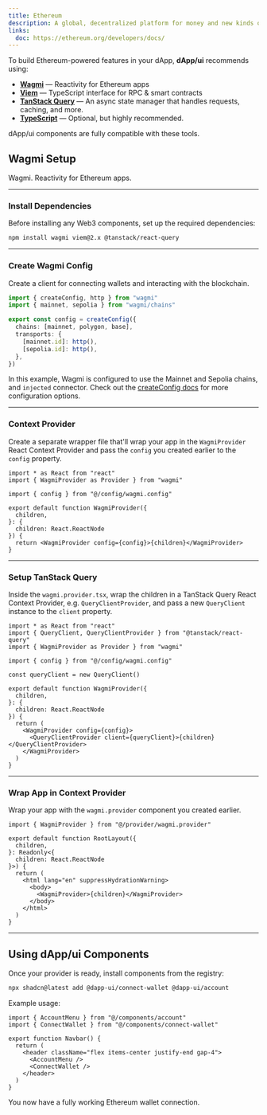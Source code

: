 ```yaml
---
title: Ethereum
description: A global, decentralized platform for money and new kinds of applications.
links:
  doc: https://ethereum.org/developers/docs/
---
```


To build Ethereum-powered features in your dApp, **dApp/ui** recommends using:

- [**Wagmi**](https://wagmi.sh/) — Reactivity for Ethereum apps
- [**Viem**](https://viem.sh/) — TypeScript interface for RPC & smart contracts
- [**TanStack Query**](https://tanstack.com/query/v5) — An async state manager that handles requests, caching, and more.
- [**TypeScript**](https://wagmi.sh/react/typescript) — Optional, but highly recommended.

dApp/ui components are fully compatible with these tools.

## Wagmi Setup

Wagmi. Reactivity for Ethereum apps.

---

### Install Dependencies

Before installing any Web3 components, set up the required dependencies:

```bash
npm install wagmi viem@2.x @tanstack/react-query
```

---

### Create Wagmi Config

Create a client for connecting wallets and interacting with the blockchain.

```ts title="config/wagmi.config.ts" showLineNumbers
import { createConfig, http } from "wagmi"
import { mainnet, sepolia } from "wagmi/chains"

export const config = createConfig({
  chains: [mainnet, polygon, base],
  transports: {
    [mainnet.id]: http(),
    [sepolia.id]: http(),
  },
})
```

In this example, Wagmi is configured to use the Mainnet and Sepolia chains, and `injected` connector. Check out the [createConfig docs](https://wagmi.sh/react/api/createConfig) for more configuration options.

---

### Context Provider

Create a separate wrapper file that'll wrap your app in the `WagmiProvider` React Context Provider and pass the `config` you created earlier to the `config` property.

```tsx title="provider/wagmi.provider.tsx" showLineNumbers
import * as React from "react"
import { WagmiProvider as Provider } from "wagmi"

import { config } from "@/config/wagmi.config"

export default function WagmiProvider({
  children,
}: {
  children: React.ReactNode
}) {
  return <WagmiProvider config={config}>{children}</WagmiProvider>
}
```

---

### Setup TanStack Query

Inside the `wagmi.provider.tsx`, wrap the children in a TanStack Query React Context Provider, e.g. `QueryClientProvider`, and pass a new `QueryClient` instance to the `client` property.

```tsx {2} {7} {16} title="provider/wagmi.provider.tsx" showLineNumbers
import * as React from "react"
import { QueryClient, QueryClientProvider } from "@tanstack/react-query"
import { WagmiProvider as Provider } from "wagmi"

import { config } from "@/config/wagmi.config"

const queryClient = new QueryClient()

export default function WagmiProvider({
  children,
}: {
  children: React.ReactNode
}) {
  return (
    <WagmiProvider config={config}>
      <QueryClientProvider client={queryClient}>{children}</QueryClientProvider>
    </WagmiProvider>
  )
}
```

---

### Wrap App in Context Provider

Wrap your app with the `wagmi.provider` component you created earlier.

```tsx {1} {11} title="app/layout.tsx" showLineNumbers
import { WagmiProvider } from "@/provider/wagmi.provider"

export default function RootLayout({
  children,
}: Readonly<{
  children: React.ReactNode
}>) {
  return (
    <html lang="en" suppressHydrationWarning>
      <body>
        <WagmiProvider>{children}</WagmiProvider>
      </body>
    </html>
  )
}
```

---

## Using dApp/ui Components

Once your provider is ready, install components from the registry:

```bash
npx shadcn@latest add @dapp-ui/connect-wallet @dapp-ui/account
```

Example usage:

```tsx {1} {2} {7} {8} title="components/Navbar.tsx" showLineNumbers
import { AccountMenu } from "@/components/account"
import { ConnectWallet } from "@/components/connect-wallet"

export function Navbar() {
  return (
    <header className="flex items-center justify-end gap-4">
      <AccountMenu />
      <ConnectWallet />
    </header>
  )
}
```

You now have a fully working Ethereum wallet connection.
